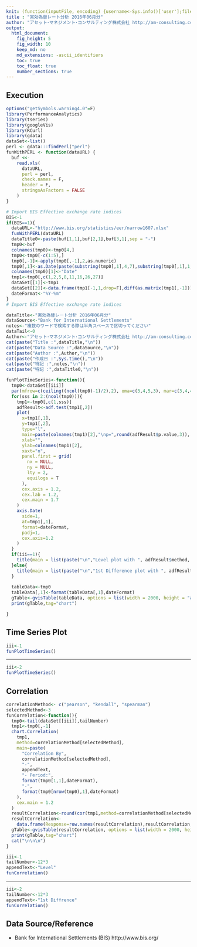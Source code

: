 ```yaml
---
knit: (function(inputFile, encoding) {username<-Sys.info()['user'];fileName<-'defaultPath.csv';pathToFile <-paste0('C:/Users/', username,'/Desktop/pathToCSV/');setwd(pathToFile);buf0<-read.csv(fileName,header = F,skip = 0,stringsAsFactor = F,check.names = F,fileEncoding = 'utf-8');rmarkdown::render(inputFile, encoding = encoding, output_file = paste0('C:/Users/',username,buf0[2,1],'charts/','am-consulting.co.jp-',format(Sys.time(),'%Y-%m-%d-%H-%M-%S'),'.html')) })
title : "実効為替レート分析 2016年06月分"
author: "アセット･マネジメント･コンサルティング株式会社 http://am-consulting.co.jp"
output: 
  html_document:
    fig_height: 5
    fig_width: 10
    keep_md: no
    md_extensions: -ascii_identifiers 
    toc: true
    toc_float: true
    number_sections: true
---
```

<link href="http://knowledgevault.saecanet.com/components/rmarkdown-html.css" rel="stylesheet"> 

Execution
-
```r
options("getSymbols.warning4.0"=F)
library(PerformanceAnalytics)
library(tseries)
library(googleVis)
library(RCurl)
library(gdata)
dataSet<-list()
perl <- gdata:::findPerl("perl")
funWithPERL <- function(dataURL) {
  buf <<-
    read.xls(
      dataURL,
      perl = perl,
      check.names = F,
      header = F,
      stringsAsFactors = FALSE
    )
}
```

```r
# Import BIS Effective exchange rate indices
BIS<-1
if(BIS==1){
  dataURL<-"http://www.bis.org/statistics/eer/narrow1607.xlsx"
  funWithPERL(dataURL)
  dataTitle0<-paste(buf[1,1],buf[2,1],buf[3,1],sep = "-")
  tmp0<-buf
  colnames(tmp0)<-tmp0[4,]
  tmp0<-tmp0[-c(1:5),]
  tmp0[,-1]<-apply(tmp0[,-1],2,as.numeric)
  tmp0[,1]<-as.Date(paste(substring(tmp0[,1],4,7),substring(tmp0[,1],1,2),"01",sep="-"))
  colnames(tmp0)[1]<-"Date"
  tmp1<-tmp0[,c(1,2,5,8,11,16,26,27)]
  dataSet[[1]]<-tmp1
  dataSet[[2]]<-data.frame(tmp1[-1,1,drop=F],diff(as.matrix(tmp1[,-1])),check.names = F)
  dateFormat<-"%Y-%m"
}  
# Import BIS Effective exchange rate indices
```

```r
dataTitle<-"実効為替レート分析 2016年06月分"
dataSource<-"Bank for International Settlements"
notes<-"複数のワードで検索する際は半角スペースで区切ってください"
dataTail<-0 
Author<-"アセット･マネジメント･コンサルティング株式会社 http://am-consulting.co.jp"
cat(paste("Title :",dataTitle,"\n"))
cat(paste("Data Source :",dataSource,"\n"))
cat(paste("Author :",Author,"\n"))
cat(paste("作成日 :",Sys.time(),"\n"))
cat(paste("特記 :",notes,"\n"))
cat(paste("特記 :",dataTitle0,"\n"))
```

```r
funPlotTimeSeries<-function(){
  tmp0<-dataSet[[iii]]
  par(mfrow=c(ceiling((ncol(tmp0)-1)/2),2), oma=c(3,4,5,3), mar=c(3,4,4,4))
  for(sss in 2:(ncol(tmp0))){
    tmp1<-tmp0[,c(1,sss)]
    adfResult<-adf.test(tmp1[,2])
    plot(
      x=tmp1[,1],
      y=tmp1[,2],
      type="l",
      main=paste(colnames(tmp1)[2],"\np=",round(adfResult$p.value,3)),
      xlab="",
      ylab=colnames(tmp1)[2],
      xaxt="n",
      panel.first = grid(
        nx = NULL,
        ny = NULL,
        lty = 2,
        equilogs = T
      ),
      cex.axis = 1.2,
      cex.lab = 1.2,
      cex.main = 1.7
    )
    axis.Date(
      side=1,
      at=tmp1[,1],
      format=dateFormat,
      padj=1,
      cex.axis=1.2
    ) 
  }
  if(iii==1){
    title(main = list(paste("\n","Level plot with ", adfResult$method, sep=""), cex = 1.7),outer=T)
  }else{
    title(main = list(paste("\n","1st Difference plot with ", adfResult$method, sep=""), cex = 1.7),outer=T)
  }
  
  tableData<-tmp0
  tableData[,1]<-format(tableData[,1],dateFormat)
  gTable<-gvisTable(tableData, options = list(width = 2000, height = "automatic",  page = "enable" ))
  print(gTable,tag="chart")  

}
```

Time Series Plot
-
```r
iii<-1
funPlotTimeSeries()
```
<hr size="5">
```r
iii<-2
funPlotTimeSeries()
```

Correlation
-
```r
correlationMethod<- c("pearson", "kendall", "spearman")
selectedMethod<-3
funCorrelation<-function(){
  tmp0<-tail(dataSet[[iii]],tailNumber)
  tmp1<-tmp0[,-1]
  chart.Correlation(
    tmp1,
    method=correlationMethod[selectedMethod],
    main=paste(
      "Correlation By",
      correlationMethod[selectedMethod],
      "-",
      appendText,
      "- Period:",
      format(tmp0[1,1],dateFormat),
      "-",
      format(tmp0[nrow(tmp0),1],dateFormat)
    ),
    cex.main = 1.2
  )
  resultCorrelation<-round(cor(tmp1,method=correlationMethod[selectedMethod]),3)
  resultCorrelation<-
    data.frame(Response=row.names(resultCorrelation),resultCorrelation,row.names=NULL,check.names = F)
  gTable<-gvisTable(resultCorrelation, options = list(width = 2000, height = "automatic",  page = "enable" ))
  print(gTable,tag="chart")
  cat("\n\n\n")
}
```

```r
iii<-1
tailNumber<-12*3
appendText<-"Level"
funCorrelation()
```
<hr size="5">
```r
iii<-2
tailNumber<-12*3
appendText<-"1st Diffrence"
funCorrelation()
```

Data Source/Reference
-
- Bank for International Settlements (BIS) http://www.bis.org/